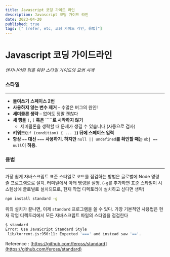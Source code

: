```yaml
---
title: Javascript 코딩 가이드 라인
description: Javascript 코딩 가이드 라인
date: 2023-04-20
published: true
tags: [" [refer, etc, 코딩 가이드 라인, 용법]"]
---
```


# Javascript 코딩 가이드라인

_엔지니어링 팀을 위한 스타일 가이드와 모범 사례_

### 스타일

---

- **들여쓰기** **스페이스 2번**
- **사용하지 않는 변수 제거** – 수많은 버그의 원인!
- **세미콜론 생략** – 없어도 정말 괜찮다
- **새 행을** `(`**,** `[` **혹은** `````**로 시작하지 않기**
  - 세미콜론을 생략할 때 문제가 생길 수 있습니다 (자동으로 검사)
- **키워드(**`if (condition) { ... }`**) 뒤에 스페이스 입력**
- **항상** `==` **대신** `===` **사용하기. 하지만** `null || undefined`**를 확인할 때는** `obj == null`이 **허용.**

### 용법

---

가장 쉽게 자바스크립트 표준 스타일로 코드를 점검하는 방법은 글로벌에 Node 명령 줄 프로그램으로 설치. 터미널에서 아래 명령을 실행. (`-g`를 추가하면 표준 스타일이 시스템상에 글로벌로 설치되므로, 현재 작업 디렉토리에 설치하고 싶다면 생략)

```bash
npm install standard -g
```

위의 설치가 끝나면, 이제 `standard` 프로그램을 쓸 수 있다. 가장 기본적인 사용법은 현재 작업 디렉토리에서 모든 자바스크립트 파일의 스타일을 점검한다

```bash
$ standard
Error: Use JavaScript Standard Style
 lib/torrent.js:950:11: Expected '===' and instead saw '=='.
```

Reference : [https://github.com/feross/standard](https://github.com/feross/standard)
